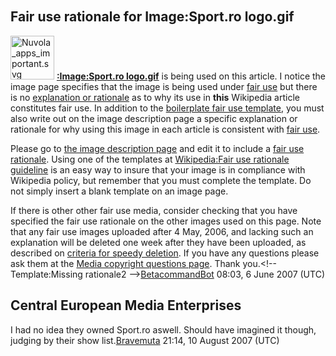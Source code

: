 <article id="11624788" title=Talk:Sport.ro>
	<talkpage id="11624788" title="Talk:Sport.ro">
==Fair use rationale for Image:Sport.ro logo.gif==
[[Image:Nuvola apps important.svg|70px|left]]
'''[[:Image:Sport.ro logo.gif]]''' is being used on this article. I notice the image page specifies that the image is being used under [[Wikipedia:Fair use|fair use]] but there is no [[Wikipedia:Fair use rationale guideline|explanation or rationale]] as to why its use in '''this''' Wikipedia article constitutes fair use. In addition to the [[Wikipedia:Image copyright tags/Fair use|boilerplate fair use template]], you must also write out on the image description page a specific explanation or rationale for why using this image in each article is consistent with [[WP:FU|fair use]].

Please go to [[:Image:Sport.ro logo.gif|the image description page]] and edit it to include a [[Wikipedia:Fair use rationale guideline |fair use rationale]]. Using one of the templates at [[Wikipedia:Fair use rationale guideline]] is an easy way to insure that your image is in compliance with Wikipedia policy, but remember that you must complete the template. Do not simply insert a blank template on an image page.

If there is other other fair use media, consider checking that you have specified the fair use rationale on the other images used on this page.  Note that any fair use images uploaded after 4 May, 2006, and lacking such an explanation will be deleted one week after they have been uploaded, as described on [[Wikipedia:Criteria for speedy deletion#Images.2FMedia|criteria for speedy deletion]]. If you have any questions please ask them at the [[Wikipedia:Media copyright questions|Media copyright questions page]]. Thank you.&lt;!-- Template:Missing rationale2 --&gt;[[User:BetacommandBot|BetacommandBot]] 08:03, 6 June 2007 (UTC)

== Central European Media Enterprises ==

I had no idea they owned Sport.ro aswell. Should have imagined it though, judging by their show list.[[User:Bravemuta|Bravemuta]] 21:14, 10 August 2007 (UTC)
	</talkpage>
</article>